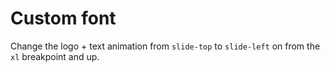# Custom font

Change the logo + text animation from `slide-top` to `slide-left` on from the `xl` breakpoint and up.
